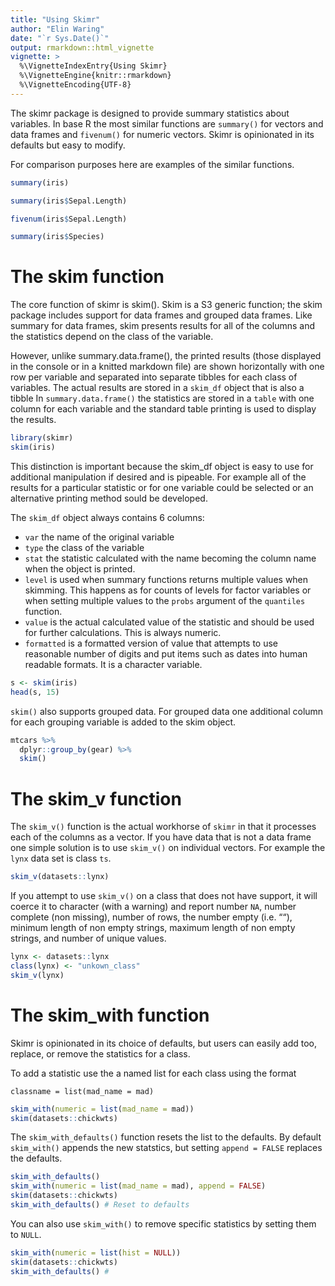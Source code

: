 ```yaml
---
title: "Using Skimr"
author: "Elin Waring"
date: "`r Sys.Date()`"
output: rmarkdown::html_vignette
vignette: >
  %\VignetteIndexEntry{Using Skimr}
  %\VignetteEngine{knitr::rmarkdown}
  %\VignetteEncoding{UTF-8}
---
```


The skimr package is designed to provide summary statistics about variables. In
base R the most similar functions are `summary()` for vectors and data frames
and `fivenum()` for numeric  vectors. Skimr is opinionated in its defaults but
easy to modify.

For comparison purposes here are examples of the similar functions.

```r
summary(iris)
```
```r
summary(iris$Sepal.Length)
```
```r
fivenum(iris$Sepal.Length)
```
```r
summary(iris$Species)
```

# The skim function

The core function of skimr is skim().  Skim is a S3 generic function; the skim
package  includes support for data frames and grouped data frames. Like summary
for data frames, skim presents results for all of the columns and the statistics
depend on the class of the variable.

However, unlike summary.data.frame(), the printed results (those displayed in
the console or in a knitted markdown file) are shown horizontally with one row
per variable and separated into separate tibbles for each class of variables.
The actual results are  stored in a `skim_df` object that is also a tibble 
In `summary.data.frame()` the statistics are stored in a `table` with
one column for each variable and the standard table printing is used to display
the results. 

```r
library(skimr)
skim(iris)
```

This distinction is important because the skim_df object is easy to use for
additional manipulation if desired and is pipeable. For example all of the
results for a particular statistic or for one  variable could be selected or
an alternative printing method sould be developed.  

The `skim_df` object always contains 6 columns: 

- `var` the name of the original variable
- `type` the class of the variable
- `stat` the statistic calculated with the name becoming the column name when
  the object is printed.
- `level` is used when summary functions returns multiple values when skimming.
  This happens as for counts of levels for factor variables or when setting
  multiple values to the `probs` argument of the `quantiles` function.
- `value` is the actual calculated value of the statistic and should be used
  for further calculations. This is always numeric.
- `formatted` is a formatted version of value that attempts to use
  reasonable number of digits and put items such as dates into human readable
  formats. It is a character variable.
 

```r
s <- skim(iris)
head(s, 15)
```


`skim()` also supports grouped data.  For grouped data one additional column for
each grouping  variable is added to the skim object.

```r
mtcars %>%
  dplyr::group_by(gear) %>%
  skim()
```

# The skim_v function

The `skim_v()` function is the actual workhorse of `skimr` in that it processes
each of the columns  as a vector.  If you have data that is not a data frame
one simple solution is to use `skim_v()` on individual vectors. For example the
`lynx` data set is class `ts`.

```r
skim_v(datasets::lynx)
```

If you attempt to use `skim_v()` on a class that does not have support, it will
coerce it to  character (with a warning) and report number `NA`, number complete
(non missing), number of rows, the  number empty (i.e. ""), minimum length of
non empty strings, maximum length of non empty strings, and number of unique
values.

```r
lynx <- datasets::lynx
class(lynx) <- "unkown_class"
skim_v(lynx)
```

# The skim_with function

Skimr is opinionated in its choice of defaults, but users can easily add too,
replace, or remove the statistics for a class.   

To add a statistic use the a named list for each class using the format 

```
classname = list(mad_name = mad)
```

```r
skim_with(numeric = list(mad_name = mad))
skim(datasets::chickwts)
```

The `skim_with_defaults()` function resets the list to the defaults. By default
`skim_with()` appends the new statstics, but setting `append = FALSE` replaces
the defaults. 

```r
skim_with_defaults()
skim_with(numeric = list(mad_name = mad), append = FALSE)
skim(datasets::chickwts)
skim_with_defaults() # Reset to defaults
```

You can also use `skim_with()` to remove specific statistics by setting them to
`NULL`.

```r
skim_with(numeric = list(hist = NULL))
skim(datasets::chickwts)
skim_with_defaults() #
```
